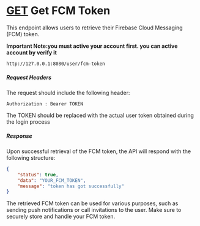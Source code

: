 # [GET](#endpoints) Get FCM Token
This endpoint allows users to retrieve their Firebase Cloud Messaging (FCM) token.

**Important Note:you must active your account first. you can active account by verify it**

```
http://127.0.0.1:8080/user/fcm-token
```
##### Request Headers

The request should include the following header:

```Authorization : Bearer TOKEN```

The TOKEN should be replaced with the actual user token obtained during the login process

##### Response
Upon successful retrieval of the FCM token, the API will respond with the following structure:
```json
{
    "status": true,
    "data": "YOUR_FCM_TOKEN",
    "message": "token has got successfully"
}
```
The retrieved FCM token can be used for various purposes, such as sending push notifications or call invitations to the user. Make sure to securely store and handle your FCM token.